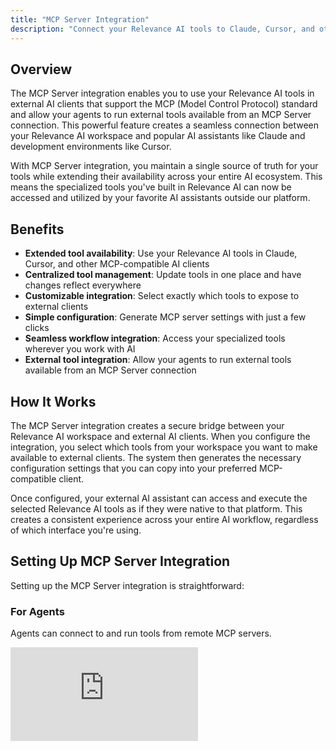 ```yaml
---
title: "MCP Server Integration"
description: "Connect your Relevance AI tools to Claude, Cursor, and other AI clients that support MCP servers. This integration creates a bridge between your Relevance AI workspace and external AI assistants, allowing you to leverage your custom tools across multiple platforms."
---
```


## Overview

The MCP Server integration enables you to use your Relevance AI tools in external AI clients that support the MCP (Model Control Protocol) standard and allow your agents to run external tools available from an MCP Server connection. This powerful feature creates a seamless connection between your Relevance AI workspace and popular AI assistants like Claude and development environments like Cursor.

With MCP Server integration, you maintain a single source of truth for your tools while extending their availability across your entire AI ecosystem. This means the specialized tools you've built in Relevance AI can now be accessed and utilized by your favorite AI assistants outside our platform.

## Benefits

- **Extended tool availability**: Use your Relevance AI tools in Claude, Cursor, and other MCP-compatible AI clients
- **Centralized tool management**: Update tools in one place and have changes reflect everywhere
- **Customizable integration**: Select exactly which tools to expose to external clients
- **Simple configuration**: Generate MCP server settings with just a few clicks
- **Seamless workflow integration**: Access your specialized tools wherever you work with AI
- **External tool integration**: Allow your agents to run external tools available from an MCP Server connection

## How It Works

The MCP Server integration creates a secure bridge between your Relevance AI workspace and external AI clients. When you configure the integration, you select which tools from your workspace you want to make available to external clients. The system then generates the necessary configuration settings that you can copy into your preferred MCP-compatible client.

Once configured, your external AI assistant can access and execute the selected Relevance AI tools as if they were native to that platform. This creates a consistent experience across your entire AI workflow, regardless of which interface you're using.

## Setting Up MCP Server Integration

Setting up the MCP Server integration is straightforward:

### For Agents

Agents can connect to and run tools from remote MCP servers.

<div style={{ width:"100%",position:"relative","padding-top":"56.75%"}}>
<iframe src="https://app.supademo.com/embed/cmg8tiu3h23ii2nomxtqolybm" frameBorder="0" title="How to set up an MCP Server connection for an agent" allow="clipboard-write" webkitallowfullscreen="true" mozallowfullscreen="true" allowfullscreen style={{ position:"absolute",top:0,left:0,width:"100%",height:"100%",border:"3px solid #5E43CE",borderRadius:"10px" }} />
</div>

1. Open the Agent you want to connect
2. Head to Advanced Settings by clicking "Advanced" in the sidebar
3. Click "MCP Server"
4. Click "+ Add remote MCP tools"
5. Add the URL of the remote hosted MCP server
6. Label your MCP Server connection
7. Add any authentication details required for the MCP server

Once connected, the agent will automatically fetch and display the available tools from the remote MCP server. These tools can be referenced in the agent’s core instructions and will appear in the conversation task view. When a tool is run, the agent communicates with the remote MCP server and returns the result directly in the conversation.

<Warning>Local MCP server support (e.g. JSON configuration) is not available.</Warning>

### For Tools

You can access and use your Relevance AI tools via an MCP Server connection. 

<div style={{ width:"100%",position:"relative","padding-top":"56.75%"}}>
<iframe src="https://app.supademo.com/embed/cmg8u5ozl23oq2nomk1ojh7yr" frameBorder="0" title="How to set up an MCP Server connection for a tool" allow="clipboard-write" webkitallowfullscreen="true" mozallowfullscreen="true" allowfullscreen style={{ position:"absolute",top:0,left:0,width:"100%",height:"100%",border:"3px solid #5E43CE",borderRadius:"10px" }} />
</div>

1. Go to your Relevance AI workspace
2. Click "More" on the left-side navigation menu, navigate to "MCP servers"
3. Select the tools you want to share with external clients
4. Click "Generate MCP Server Configuration"
5. Copy your MCP configuration into your preferred client

<Tip>
  For Cursor: Open Cursor settings → MCP tab → "Add new MCP server" → Paste into your mcp.json file
</Tip>

## Client-Specific Setup

### Cursor

To use your Relevance AI tools in Cursor:

1. Open Cursor settings
2. Navigate to the MCP tab
3. Click "Add new MCP server"
4. Paste your generated MCP configuration into your mcp.json file
5. Save the configuration

### Claude

To use your Relevance AI tools in Claude:

1. Access Claude's settings
2. Look for the tool or API integration section
3. Add a new MCP server
4. Paste your generated MCP configuration
5. Save the settings

## Best Practices

- **Select tools strategically**: Only expose tools that would be useful in external contexts
- **Test the integration**: After setting up, test each tool to ensure it works as expected
- **Update regularly**: When you update tools in Relevance AI, regenerate your MCP configuration
- **Monitor usage**: Keep track of how your tools are being used across different platforms

## Security Considerations

The MCP Server integration maintains the security of your tools while making them accessible to external clients. Authentication is handled through secure tokens, ensuring that only authorized users can access your tools. All communication between Relevance AI and external clients is encrypted to protect your data.

## Troubleshooting

If you encounter issues with the MCP Server integration:

- Verify that your MCP configuration is correctly copied into the external client
- Ensure the external client supports the MCP standard
- Check that the selected tools are compatible with the external client
- Confirm your authentication credentials are valid
- Regenerate the MCP configuration if necessary

## Related Features

[Tool Templates](https://relevanceai.com/docs/tool/templates) - Create powerful tools that can be used both within Relevance AI and through the MCP Server integration.

[Create a Tool](https://relevanceai.com/docs/tool/create-a-tool) - Learn how to build custom tools that can be shared across your AI ecosystem.

[Customize Tools](https://relevanceai.com/docs/tool/customize-tool/tool-style-guide) - Optimize your tools for better performance across different AI clients.

## Conclusion

The MCP Server integration is a significant step forward in creating a unified AI ecosystem. By allowing your Relevance AI tools to be used in external AI clients, you can maintain consistency across platforms while leveraging the unique strengths of each environment. This integration maximizes your investment in tool development and ensures that your specialized capabilities are available wherever you work with AI.